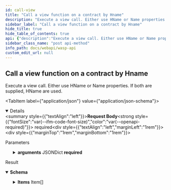 ```yaml
---
id: call-view
title: "Call a view function on a contract by Hname"
description: "Execute a view call. Either use HName or Name properties. If both are supplied, HName are used."
sidebar_label: "Call a view function on a contract by Hname"
hide_title: true
hide_table_of_contents: true
api: {"description":"Execute a view call. Either use HName or Name properties. If both are supplied, HName are used.","operationId":"callView","requestBody":{"content":{"application/json":{"schema":{"example":{"contractHName":"contractHName","chainId":"chainId","functionName":"functionName","functionHName":"functionHName","arguments":{"Items":[{"value":"value","key":"key"},{"value":"value","key":"key"}]},"contractName":"contractName"},"properties":{"arguments":{"example":{"Items":[{"value":"value","key":"key"},{"value":"value","key":"key"}]},"properties":{"Items":{"items":{"example":{"value":"value","key":"key"},"properties":{"key":{"description":"key (hex-encoded)","format":"string","type":"string","xml":{"name":"Key"}},"value":{"description":"value (hex-encoded)","format":"string","type":"string","xml":{"name":"Value"}}},"required":["key","value"],"type":"object","xml":{"name":"Item"}},"type":"array","xml":{"name":"Items","wrapped":true}}},"type":"object","xml":{"name":"JSONDict"}},"chainId":{"description":"The chain id","format":"string","type":"string","xml":{"name":"ChainID"}},"contractHName":{"description":"The contract name as HName (Hex)","format":"string","type":"string","xml":{"name":"ContractHName"}},"contractName":{"description":"The contract name","format":"string","type":"string","xml":{"name":"ContractName"}},"functionHName":{"description":"The function name as HName (Hex)","format":"string","type":"string","xml":{"name":"FunctionHName"}},"functionName":{"description":"The function name","format":"string","type":"string","xml":{"name":"FunctionName"}}},"required":["arguments","chainId","contractHName","contractName","functionHName","functionName"],"type":"object","xml":{"name":"ContractCallViewRequest"}}}},"description":"Parameters","required":true},"responses":{"200":{"content":{"application/json":{"schema":{"example":{"Items":[{"value":130160803538225,"key":1801812273},{"value":130160803538225,"key":1801812273}]},"properties":{"Items":{"items":{"example":{"value":130160803538225,"key":1801812273},"properties":{"key":{"description":"key (hex-encoded)","example":1801812273,"format":"string","type":"string","xml":{"name":"Key"}},"value":{"description":"value (hex-encoded)","example":130160803538225,"format":"string","type":"string","xml":{"name":"Value"}}},"required":["key","value"],"type":"object","xml":{"name":"Item"}},"type":"array","xml":{"name":"Items","wrapped":true}}},"type":"object","xml":{"name":"JSONDict"}}}},"description":"Result"}},"security":[{"Authorization":[]}],"tags":["requests"],"x-codegen-request-body-name":"","method":"post","path":"/requests/callview","servers":[{"url":"/"}],"securitySchemes":{"Authorization":{"description":"JWT Token","in":"header","name":"Authorization","type":"apiKey"}},"jsonRequestBodyExample":{"contractHName":"contractHName","chainId":"chainId","functionName":"functionName","functionHName":"functionHName","arguments":{"Items":[{"value":"value","key":"key"},{"value":"value","key":"key"}]},"contractName":"contractName"},"info":{"description":"REST API for the Wasp node","title":"Wasp API","version":"0"},"postman":{"name":"Call a view function on a contract by Hname","description":{"content":"Execute a view call. Either use HName or Name properties. If both are supplied, HName are used.","type":"text/plain"},"url":{"path":["requests","callview"],"host":["{{baseUrl}}"],"query":[],"variable":[]},"header":[{"key":"Content-Type","value":"application/json"},{"key":"Accept","value":"application/json"}],"method":"POST","body":{"mode":"raw","raw":"\"\"","options":{"raw":{"language":"json"}}},"auth":{"type":"apikey","apikey":[{"type":"any","value":"Authorization","key":"key"},{"type":"any","value":"<API Key>","key":"value"},{"type":"any","value":"header","key":"in"}]}}}
sidebar_class_name: "post api-method"
info_path: docs/webapi/wasp-api
custom_edit_url: null
---
```



## Call a view function on a contract by Hname



Execute a view call. Either use HName or Name properties. If both are supplied, HName are used.

<MimeTabs><TabItem label={"application/json"} value={"application/json-schema"}><details style={{}} data-collapsed={false} open={true}><summary style={{"textAlign":"left"}}><strong>Request Body</strong><strong style={{"fontSize":"var(--ifm-code-font-size)","color":"var(--openapi-required)"}}> required</strong></summary><div style={{"textAlign":"left","marginLeft":"1rem"}}><div style={{"marginTop":"1rem","marginBottom":"1rem"}}>

Parameters

</div></div><ul style={{"marginLeft":"1rem"}}><SchemaItem collapsible={true} className={"schemaItem"}><details style={{}}><summary style={{}}><strong>arguments</strong><span style={{"opacity":"0.6"}}> JSONDict</span><strong style={{"fontSize":"var(--ifm-code-font-size)","color":"var(--openapi-required)"}}> required</strong></summary><div style={{"marginLeft":"1rem"}}><SchemaItem collapsible={true} className={"schemaItem"}><details style={{}}><summary style={{}}><strong>Items</strong><span style={{"opacity":"0.6"}}> Item[]</span></summary><div style={{"marginLeft":"1rem"}}><li><div style={{"fontSize":"var(--ifm-code-font-size)","opacity":"0.6","marginLeft":"-.5rem","paddingBottom":".5rem"}}>Array [</div></li><SchemaItem collapsible={false} name={"key"} required={true} schemaName={"string"} qualifierMessage={undefined} schema={{"description":"key (hex-encoded)","format":"string","type":"string","xml":{"name":"Key"}}}></SchemaItem><SchemaItem collapsible={false} name={"value"} required={true} schemaName={"string"} qualifierMessage={undefined} schema={{"description":"value (hex-encoded)","format":"string","type":"string","xml":{"name":"Value"}}}></SchemaItem><li><div style={{"fontSize":"var(--ifm-code-font-size)","opacity":"0.6","marginLeft":"-.5rem"}}>]</div></li></div></details></SchemaItem></div></details></SchemaItem><SchemaItem collapsible={false} name={"chainId"} required={true} schemaName={"string"} qualifierMessage={undefined} schema={{"description":"The chain id","format":"string","type":"string","xml":{"name":"ChainID"}}}></SchemaItem><SchemaItem collapsible={false} name={"contractHName"} required={true} schemaName={"string"} qualifierMessage={undefined} schema={{"description":"The contract name as HName (Hex)","format":"string","type":"string","xml":{"name":"ContractHName"}}}></SchemaItem><SchemaItem collapsible={false} name={"contractName"} required={true} schemaName={"string"} qualifierMessage={undefined} schema={{"description":"The contract name","format":"string","type":"string","xml":{"name":"ContractName"}}}></SchemaItem><SchemaItem collapsible={false} name={"functionHName"} required={true} schemaName={"string"} qualifierMessage={undefined} schema={{"description":"The function name as HName (Hex)","format":"string","type":"string","xml":{"name":"FunctionHName"}}}></SchemaItem><SchemaItem collapsible={false} name={"functionName"} required={true} schemaName={"string"} qualifierMessage={undefined} schema={{"description":"The function name","format":"string","type":"string","xml":{"name":"FunctionName"}}}></SchemaItem></ul></details></TabItem></MimeTabs><div><ApiTabs><TabItem label={"200"} value={"200"}><div>

Result

</div><div><MimeTabs schemaType={"response"}><TabItem label={"application/json"} value={"application/json"}><SchemaTabs><TabItem label={"Schema"} value={"Schema"}><details style={{}} data-collapsed={false} open={true}><summary style={{"textAlign":"left"}}><strong>Schema</strong></summary><div style={{"textAlign":"left","marginLeft":"1rem"}}></div><ul style={{"marginLeft":"1rem"}}><SchemaItem collapsible={true} className={"schemaItem"}><details style={{}}><summary style={{}}><strong>Items</strong><span style={{"opacity":"0.6"}}> Item[]</span></summary><div style={{"marginLeft":"1rem"}}><li><div style={{"fontSize":"var(--ifm-code-font-size)","opacity":"0.6","marginLeft":"-.5rem","paddingBottom":".5rem"}}>Array [</div></li><SchemaItem collapsible={false} name={"key"} required={false} schemaName={"string"} qualifierMessage={undefined} schema={{"description":"key (hex-encoded)","example":1801812273,"format":"string","type":"string","xml":{"name":"Key"}}}></SchemaItem><SchemaItem collapsible={false} name={"value"} required={false} schemaName={"string"} qualifierMessage={undefined} schema={{"description":"value (hex-encoded)","example":130160803538225,"format":"string","type":"string","xml":{"name":"Value"}}}></SchemaItem><li><div style={{"fontSize":"var(--ifm-code-font-size)","opacity":"0.6","marginLeft":"-.5rem"}}>]</div></li></div></details></SchemaItem></ul></details></TabItem><TabItem label={"Example (from schema)"} value={"Example (from schema)"}><ResponseSamples responseExample={"{\n  \"Items\": [\n    {\n      \"value\": 130160803538225,\n      \"key\": 1801812273\n    },\n    {\n      \"value\": 130160803538225,\n      \"key\": 1801812273\n    }\n  ]\n}"} language={"json"}></ResponseSamples></TabItem></SchemaTabs></TabItem></MimeTabs></div></TabItem></ApiTabs></div>
      